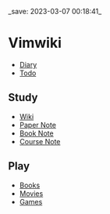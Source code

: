 _save: 2023-03-07 00:18:41_

= Vimwiki =
* [[wn.Diary:diary|Diary]]
* [[wn.Todo:index|Todo]]

== Study ==
* [[wn.Study:index|Wiki]]
* [[wn.PaperNote:index|Paper Note]]
* [[wn.BookNote:index|Book Note]]
* [[wn.CourseNote:index|Course Note]]

== Play ==
* [[wn.Books:index|Books]]
* [[wn.Movies:index|Movies]]
* [[wn.Games:index|Games]]
